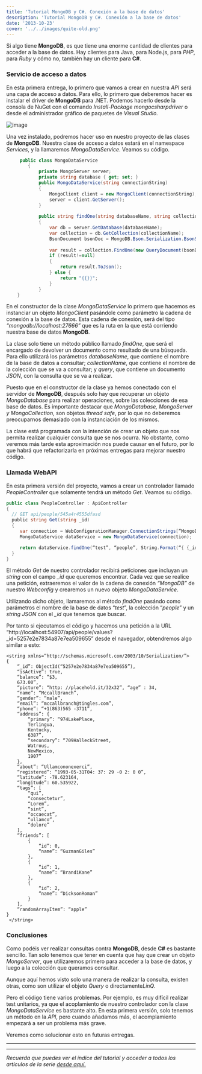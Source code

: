 ```yaml
---
title: 'Tutorial MongoDB y C#. Conexión a la base de datos'
description: 'Tutorial MongoDB y C#. Conexión a la base de datos'
date: '2013-10-23'
cover: '../../images/quite-old.png'
---
```


Si algo tiene **MongoDB**, es que tiene una enorme cantidad de clientes
para acceder a la base de datos. Hay clientes para Java, para Node.js,
para *PHP*, para *Ruby* y cómo no, también hay un cliente para **C#**. 


### Servicio de acceso a datos

En esta primera entrega, lo primero que vamos a crear en nuestra *API*
será una capa de acceso a datos. Para ello, lo primero que deberemos
hacer es instalar el driver de **MongoDB** para .NET. Podemos hacerlo
desde la consola de NuGet con el comando *Install-Package
mongocsharpdriver* o desde el administrador gráfico de paquetes de
*Visual Studio.*

![image](http://31.media.tumblr.com/ca92ccacace1ed4c0762d064987edcd9/tumblr_inline_mv40nkEAbp1sno6e9.png)

Una vez instalado, podremos hacer uso en nuestro proyecto de las clases
de **MongoDB**. Nuestra clase de acceso a datos estará en el namespace
*Services*, y la llamaremos *MongoDataService*. Veamos su código.


```csharp
     public class MongoDataService
        {
            private MongoServer server;
            private string database { get; set; }
            public MongoDataService(string connectionString)
            {
                MongoClient client = new MongoClient(connectionString);
                server = client.GetServer();
            }
            
            public string findOne(string databaseName, string collectionName, string query)
            {
                var db = server.GetDatabase(databaseName);
                var collection = db.GetCollection(collectionName);
                BsonDocument bsonDoc = MongoDB.Bson.Serialization.BsonSerializer.Deserialize<BsonDocument>(query);
                
                var result = collection.FindOne(new QueryDocument(bsonDoc));
                if (result!=null)
                {
                    return result.ToJson();
                } else {
                    return "{{}}";
                }
            }
    }
```

En el constructor de la clase *MongoDataService* lo primero que hacemos
es instanciar un objeto *MongoClient* pasándole como parámetro la cadena
de conexión a la base de datos. Esta cadena de conexión, será del tipo
*“mongodb://localhost:27666”* que es la ruta en la que está corriendo
nuestra base de datos **MongoDB**.

La clase solo tiene un método público llamado *findOne*, que será el
encargado de devolver un documento como resultado de una búsqueda. Para
ello utilizará los parámetros *databaseName*, que contiene el nombre de
la base de datos a consultar; *collectionName*, que contiene el nombre
de la colección que se va a consultar; y *query*, que contiene un
documento *JSON*, con la consulta que se va a realizar.

Puesto que en el constructor de la clase ya hemos conectado con el
servidor de **MongoDB**, después solo hay que recuperar un objeto
*MongoDatabase* para realizar operaciones, sobre las colecciones de esa
base de datos. Es importante destacar que *MongoDatabase, MongoServer y
MongoCollection*, son objetos *thread safe*, por lo que no deberemos
preocuparnos demasiado con la instanciación de los mismos.

La clase está programada con la intención de crear un objeto que nos
permita realizar cualquier consulta que se nos ocurra. No obstante, como
veremos más tarde esta aproximación nos puede causar en el futuro, por
lo que habrá que refactorizarla en próximas entregas para mejorar
nuestro código.

### Llamada WebAPI

En esta primera versión del proyecto, vamos a crear un controlador
llamado *PeopleController* que solamente tendrá un método *Get*. Veamos
su código.

```csharp
public class PeopleController : ApiController
{
  // GET api/people/545a4r4555dfasd
  public string Get(string _id)
  {
     var connection = WebConfigurationManager.ConnectionStrings[“MongoDB”].ToString();    
     MongoDataService dataService = new MongoDataService(connection);

     return dataService.findOne(“test”, “people”, String.Format(“{ {_id: ObjectId("{0}") } }”, _id));
  }        
}
```

El método *Get* de nuestro controlador recibirá peticiones que incluyan
un *string* con el campo *_id* que queremos encontrar. Cada vez que se
realice una petición, extraeremos el valor de la cadena de conexión
*“MongoDB”* de nuestro *Webconfig* y crearemos un nuevo objeto
*MongoDataService*. 

Utilizando dicho objeto, llamaremos al método *findOne* pasándo como
parámetros el nombre de la base de datos “*test*”, la colección
“*people*” y un *string* *JSON* con el *_id* que tenemos que buscar.

Por tanto si ejecutamos el código y hacemos una petición a la URL
“http://localhost:54907/api/people/values?_id=5257e2e7834a87e7ea509655”
desde el navegador, obtendremos algo similar a esto:

```
<string xmlns=“http://schemas.microsoft.com/2003/10/Serialization/”>
{
    “_id”: ObjectId(“5257e2e7834a87e7ea509655”),
    “isActive”: true,
    “balance”: “$3,
    673.00”,
    “picture”: “http: //placehold.it/32x32”, “age” : 34,
    “name”: “MccallBranch”,
    “gender”: “male”,
    “email”: “mccallbranch@tingles.com”,
    “phone”: “+1(863)565 -3711”,
    “address”: {
        “primary”: “974LakePlace,
        Terlingua,
        Kentucky,
        6387”,
        “secondary”: “709HalleckStreet,
        Watrous,
        NewMexico,
        1907”
    },
    “about”: “Ullamcononexerci”,
    “registered”: “1993-05-31T04: 37: 29 -0 2: 0 0”,
    “latitude”: -78.623164,
    “longitude”: 60.535922,
    “tags”: [
        “qui”,
        “consectetur”,
        “Lorem”,
        “sint”,
        “occaecat”,
        “ullamco”,
        “dolore”
    ],
    “friends”: [
        {
            “id”: 0,
            “name”: “GuzmanGiles”
        },
        {
            “id”: 1,
            “name”: “BrandiKane”
        },
        {
            “id”: 2,
            “name”: “DicksonRoman”
        }
    ],
    “randomArrayItem”: “apple”
}
 </string>
```

### Conclusiones

Como podéis ver realizar consultas contra **MongoDB**, desde **C#** es
bastante sencillo. Tan solo tenemos que tener en cuenta que hay que
crear un objeto *MongoServer*, que utilizaremos primero para acceder a
la base de datos, y luego a la colección que queramos consultar.

Aunque aquí hemos visto solo una manera de realizar la consulta,
existen otras, como son utilizar el objeto *Query* o directamente*LinQ*.

Pero el código tiene varios problemas. Por ejemplo, es muy difícil
realizar test unitarios, ya que el acoplamiento de nuestro controlador
con la clase *MongoDataService* es bastante alto. En esta primera
versión, solo tenemos un método en la *API*, pero cuando añadamos más,
el acomplamiento empezará a ser un problema más grave.

Veremos como solucionar esto en futuras entregas.

* * * * *

* * * * *

*Recuerda que puedes ver el índice del tutorial y acceder a todos los
artículos de la serie [desde aquí.](https://charlascylon.com/tutorialmongo)*